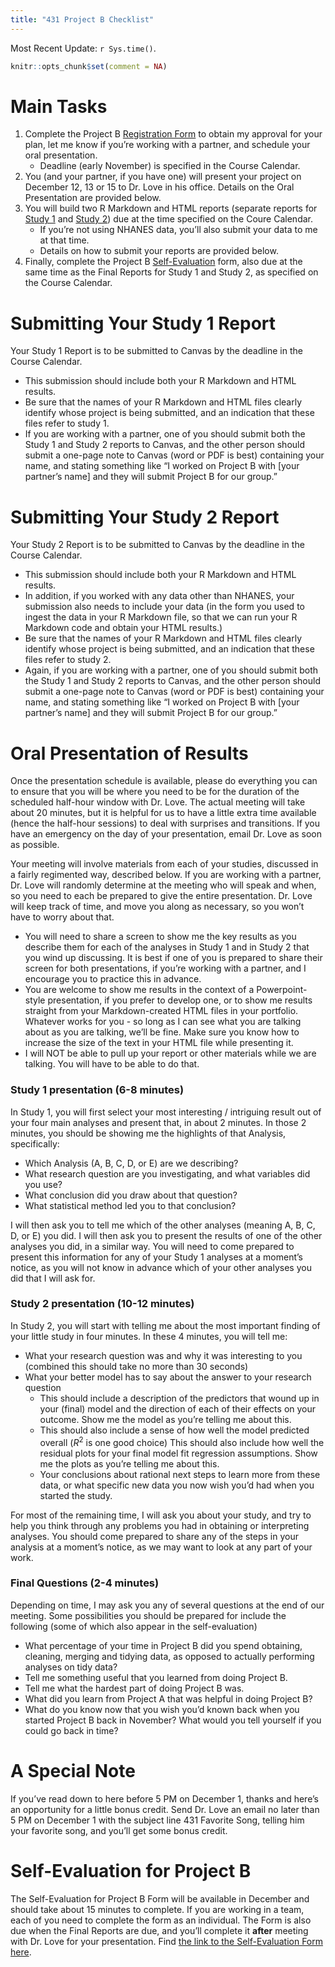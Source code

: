 ```yaml
---
title: "431 Project B Checklist"
---
```


Most Recent Update: `r Sys.time()`.

```r
knitr::opts_chunk$set(comment = NA)
```

# Main Tasks

1. Complete the Project B [Registration Form](register.html) to obtain my approval for your plan, let me know if you're working with a partner, and schedule your oral presentation.
    - Deadline (early November) is specified in the Course Calendar.
2. You (and your partner, if you have one) will present your project on December 12, 13 or 15 to Dr. Love in his office. Details on the Oral Presentation are provided below.
3. You will build two R Markdown and HTML reports (separate reports for [Study 1](study1a.html) and [Study 2](study2a.html)) due at the time specified on the Coure Calendar.
    - If you're not using NHANES data, you'll also submit your data to me at that time.
    - Details on how to submit your reports are provided below.
4. Finally, complete the Project B [Self-Evaluation](self_eval.html) form, also due at the same time as the Final Reports for Study 1 and Study 2, as specified on the Course Calendar.


# Submitting Your Study 1 Report

Your Study 1 Report is to be submitted to Canvas by the deadline in the Course Calendar.

- This submission should include both your R Markdown and HTML results.
- Be sure that the names of your R Markdown and HTML files clearly identify whose project is being submitted, and an indication that these files refer to study 1.
- If you are working with a partner, one of you should submit both the Study 1 and Study 2 reports to Canvas, and the other person should submit a one-page note to Canvas (word or PDF is best) containing your name, and stating something like "I worked on Project B with [your partner's name] and they will submit Project B for our group."

# Submitting Your Study 2 Report

Your Study 2 Report is to be submitted to Canvas by the deadline in the Course Calendar.

- This submission should include both your R Markdown and HTML results.
- In addition, if you worked with any data other than NHANES, your submission also needs to include your data (in the form you used to ingest the data in your R Markdown file, so that we can run your R Markdown code and obtain your HTML results.)
- Be sure that the names of your R Markdown and HTML files clearly identify whose project is being submitted, and an indication that these files refer to study 2.
- Again, if you are working with a partner, one of you should submit both the Study 1 and Study 2 reports to Canvas, and the other person should submit a one-page note to Canvas (word or PDF is best) containing your name, and stating something like "I worked on Project B with [your partner's name] and they will submit Project B for our group."

# Oral Presentation of Results

Once the presentation schedule is available, please do everything you can to ensure that you will be where you need to be for the duration of the scheduled half-hour window with Dr. Love. The actual meeting will take about 20 minutes, but it is helpful for us to have a little extra time available (hence the half-hour sessions) to deal with surprises and transitions. If you have an emergency on the day of your presentation, email Dr. Love as soon as possible.

Your meeting will involve materials from each of your studies, discussed in a fairly regimented way, described below. If you are working with a partner, Dr. Love will randomly determine at the meeting who will speak and when, so you need to each be prepared to give the entire presentation. Dr. Love will keep track of time, and move you along as necessary, so you won't have to worry about that.

- You will need to share a screen to show me the key results as you describe them for each of the analyses in Study 1 and in Study 2 that you wind up discussing. It is best if one of you is prepared to share their screen for both presentations, if you're working with a partner, and I encourage you to practice this in advance.
- You are welcome to show me results in the context of a Powerpoint-style presentation, if you prefer to develop one, or to show me results straight from your Markdown-created HTML files in your portfolio. Whatever works for you - so long as I can see what you are talking about as you are talking, we'll be fine. Make sure you know how to increase the size of the text in your HTML file while presenting it.
- I will NOT be able to pull up your report or other materials while we are talking. You will have to be able to do that.

### Study 1 presentation (6-8 minutes)

In Study 1, you will first select your most interesting / intriguing result out of your four main analyses and present that, in about 2 minutes. In those 2 minutes, you should be showing me the highlights of that Analysis, specifically:

- Which Analysis (A, B, C, D, or E) are we describing?
- What research question are you investigating, and what variables did you use?
- What conclusion did you draw about that question?
- What statistical method led you to that conclusion?

I will then ask you to tell me which of the other analyses (meaning A, B, C, D, or E) you did. I will then ask you to present the results of one of the other analyses you did, in a similar way. You will need to come prepared to present this information for any of your Study 1 analyses at a moment's notice, as you will not know in advance which of your other analyses you did that I will ask for.

### Study 2 presentation (10-12 minutes)

In Study 2, you will start with telling me about the most important finding of your little study in four minutes. In these 4 minutes, you will tell me:

- What your research question was and why it was interesting to you (combined this should take no more than 30 seconds)
- What your better model has to say about the answer to your research question
    - This should include a description of the predictors that wound up in your (final) model and the direction of each of their effects on your outcome. Show me the model as you're telling me about this.
    - This should also include a sense of how well the model predicted overall ($R^2$ is one good choice)
This should also include how well the residual plots for your final model fit regression assumptions. Show me the plots as you're telling me about this.
    - Your conclusions about rational next steps to learn more from these data, or what specific new data you now wish you'd had when you started the study.
    
For most of the remaining time, I will ask you about your study, and try to help you think through any problems you had in obtaining or interpreting analyses. You should come prepared to share any of the steps in your analysis at a moment's notice, as we may want to look at any part of your work.

### Final Questions (2-4 minutes)

Depending on time, I may ask you any of several questions at the end of our meeting. Some possibilities you should be prepared for include the following (some of which also appear in the self-evaluation)

- What percentage of your time in Project B did you spend obtaining, cleaning, merging and tidying data, as opposed to actually performing analyses on tidy data?
- Tell me something useful that you learned from doing Project B.
- Tell me what the hardest part of doing Project B was.
- What did you learn from Project A that was helpful in doing Project B?
- What do you know now that you wish you'd known back when you started Project B back in November? What would you tell yourself if you could go back in time?

# A Special Note

If you've read down to here before 5 PM on December 1, thanks and here's an opportunity for a little bonus credit. Send Dr. Love an email no later than 5 PM on December 1 with the subject line 431 Favorite Song, telling him your favorite song, and you'll get some bonus credit.

# Self-Evaluation for Project B

The Self-Evaluation for Project B Form will be available in December and should take about 15 minutes to complete. If you are working in a team, each of you need to complete the form as an individual. The Form is also due when the Final Reports are due, and you'll complete it **after** meeting with Dr. Love for your presentation. Find [the link to the Self-Evaluation Form here](self_eval.html).


